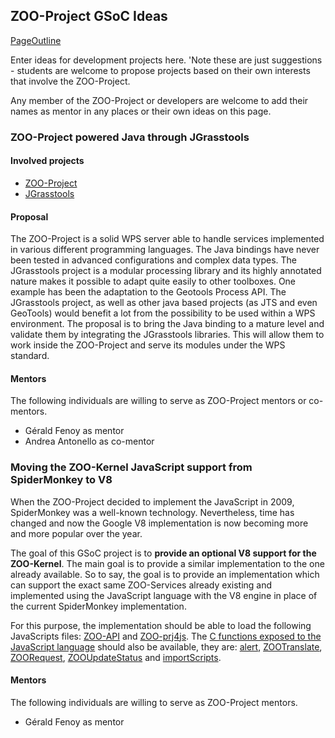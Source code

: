 
== ZOO-Project GSoC Ideas  ==

[[PageOutline]]

Enter ideas for development projects here. 'Note these are just suggestions - students are welcome to propose projects based on their own interests that involve the ZOO-Project. 

Any member of the ZOO-Project or developers are welcome to add their names as mentor in any places or their own ideas on this page.


=== ZOO-Project powered Java through JGrasstools  ===

==== Involved projects ====

*[http://www.zoo-project.org/ ZOO-Project] 
*[http://moovida.github.io/jgrasstools/ JGrasstools]

==== Proposal ====

The ZOO-Project is a solid WPS server able to handle services implemented in various different programming languages. The Java bindings have never been tested in advanced configurations and complex data types.
The JGrasstools project is a modular processing library and its highly annotated nature makes it possible to adapt quite easily to other toolboxes. One example has been the adaptation to the Geotools Process API. The JGrasstools project, as well as other java based projects (as JTS and even GeoTools) would benefit a lot from the possibility to be used within a WPS environment. The proposal is to bring the Java binding to a mature level and validate them by integrating the JGrasstools libraries. This will allow them to work inside the ZOO-Project and serve its modules under the WPS standard.

==== Mentors ====

The following individuals are willing to serve as ZOO-Project mentors or co-mentors. 

*Gérald Fenoy as mentor
*Andrea Antonello as co-mentor

=== Moving the ZOO-Kernel JavaScript support from SpiderMonkey to V8 ===

When the ZOO-Project decided to implement the JavaScript in 2009, SpiderMonkey was a well-known technology. Nevertheless, time has changed and now the Google V8 implementation is now becoming more and more popular over the year. 

The goal of this GSoC project is to '''provide an optional V8 support for the ZOO-Kernel'''. The main goal is to provide a similar implementation  to the one already available. So to say, the goal is to provide an implementation which can support the exact same ZOO-Services already existing and implemented using the JavaScript language with the V8 engine in place of the current SpiderMonkey implementation.

For this purpose, the implementation should be able to load the following JavaScripts files: [http://zoo-project.org/trac/browser/trunk/zoo-project/zoo-api/js/ZOO-api.js ZOO-API] and [http://zoo-project.org/trac/browser/trunk/zoo-project/zoo-api/js/ZOO-proj4js.js ZOO-prj4js]. The [http://zoo-project.org/trac/browser/trunk/zoo-project/zoo-kernel/service_internal_js.c#L150 C functions exposed to the JavaScript language] should also be available, they are: [http://zoo-project.org/trac/browser/trunk/zoo-project/zoo-kernel/service_internal_js.c#L34 alert], [http://zoo-project.org/trac/browser/trunk/zoo-project/zoo-kernel/service_internal_js.c#L849 ZOOTranslate], [http://zoo-project.org/trac/browser/trunk/zoo-project/zoo-kernel/service_internal_js.c#L870 ZOORequest], [http://zoo-project.org/trac/browser/trunk/zoo-project/zoo-kernel/service_internal_js.c#L955 ZOOUpdateStatus] and [http://zoo-project.org/trac/browser/trunk/zoo-project/zoo-kernel/service_internal_js.c#L59 importScripts].

==== Mentors ====

The following individuals are willing to serve as ZOO-Project mentors. 

*Gérald Fenoy as mentor



{{TracNotice|{{PAGENAME}}}}